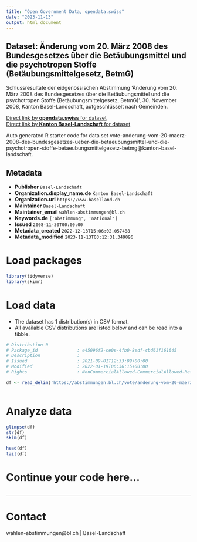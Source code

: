 ```yaml
---
title: "Open Government Data, opendata.swiss"
date: "2023-11-13"
output: html_document
---
```


## Dataset: Änderung vom 20. März 2008 des Bundesgesetzes über die Betäubungsmittel und die psychotropen Stoffe (Betäubungsmittelgesetz, BetmG)

Schlussresultate der eidgenössischen Abstimmung 'Änderung vom 20. März 2008 des Bundesgesetzes über die Betäubungsmittel und die psychotropen Stoffe (Betäubungsmittelgesetz, BetmG)', 30. November 2008, Kanton Basel-Landschaft, aufgeschlüsselt nach Gemeinden.

[Direct link by **opendata.swiss** for dataset](https://opendata.swiss/de/dataset/anderung-vom-20-marz-2008-des-bundesgesetzes-uber-die-betaubungsmittel-und-die-psychotropen-sto)<br>
[Direct link by **Kanton Basel-Landschaft** for dataset](https://abstimmungen.bl.ch/vote/anderung-vom-20-maerz-2008-des-bundesgesetzes-ueber-die-betaeubungsmittel-und-die-psychotropen-stoffe-betaeubungsmittelgesetz-betmg/data)

Auto generated R starter code for data set vote-anderung-vom-20-maerz-2008-des-bundesgesetzes-ueber-die-betaeubungsmittel-und-die-psychotropen-stoffe-betaeubungsmittelgesetz-betmg@kanton-basel-landschaft.

## Metadata

- **Publisher** `Basel-Landschaft`
- **Organization.display_name.de** `Kanton Basel-Landschaft`
- **Organization.url** `https://www.baselland.ch`
- **Maintainer** `Basel-Landschaft`
- **Maintainer_email** `wahlen-abstimmungen@bl.ch`
- **Keywords.de** `['abstimmung', 'national']`
- **Issued** `2008-11-30T00:00:00`
- **Metadata_created** `2022-12-13T15:06:02.057488`
- **Metadata_modified** `2023-11-13T03:12:31.349096`


# Load packages

```r

library(tidyverse)
library(skimr)

```

# Load data

-   The dataset has 1 distribution(s) in CSV format.
-   All available CSV distributions are listed below and can be read into a tibble.

```r

# Distribution 0
# Package_id               : e45096f2-ce0e-4fb0-8edf-cbd61f161645
# Description              : 
# Issued                   : 2021-09-01T12:33:09+00:00
# Modified                 : 2022-01-19T06:36:15+00:00
# Rights                   : NonCommercialAllowed-CommercialAllowed-ReferenceRequired

df <- read_delim('https://abstimmungen.bl.ch/vote/anderung-vom-20-maerz-2008-des-bundesgesetzes-ueber-die-betaeubungsmittel-und-die-psychotropen-stoffe-betaeubungsmittelgesetz-betmg/data-csv')



```

# Analyze data

```r

glimpse(df)
str(df)
skim(df)

head(df)
tail(df)

```

# Continue your code here...

```r

```

------------------------------------------------------------------------

# Contact

wahlen-abstimmungen@bl.ch | Basel-Landschaft
